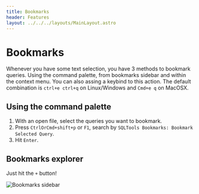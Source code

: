 ```yaml
---
title: Bookmarks
header: Features
layout: ../../../layouts/MainLayout.astro
---
```


# Bookmarks

Whenever you have some text selection, you have 3 methods to bookmark queries. Using the command palette, from bookmarks sidebar and within the context menu.
You can also assing a keybind to this action. The default combination is `ctrl+e ctrl+q` on Linux/Windows and `Cmd+e q` on MacOSX.

## Using the command palette

1. With an open file, select the queries you want to bookmark.
2. Press `CtrlOrCmd+shift+p` or `F1`, search by `SQLTools Bookmarks: Bookmark Selected Query`.
3. Hit `Enter`.

## Bookmarks explorer

Just hit the `+` button!

![Bookmarks sidebar](https://raw.githubusercontent.com/mtxr/vscode-sqltools/master/docs/assets/bookmarks.sidebar.png)
